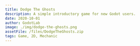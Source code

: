 ```yaml
---
title: Dodge The Ghosts
description: A simple introductory game for new Godot users.
date: 2020-10-01
author: GodotLab
image: ./img/dodge-the-ghosts.png
assetFile: /files/DodgeTheGhosts.zip
tags: Game, 2D, Mechanic
---
```


<!-- ---

# About

This is a collection of adventures created by the Adventure Writer's Room community.

We are a group of GMs who meet in the discord voice chat, and challenge ourselves to improvise a one-shot adventure in 2 hours. Our goal is to brainstorm fun ideas and improvise stories together in a chill, lighthearted, no-pressure environment. It works, it really helps with creating adventures, and it is super fun. Read more about our brainstorming process [here](/brainstorming).

We're looking for some friendly and creative people to join us! If you want to improvise some stories, stretch your creative muscles, get help writing your adventures, or just have some fun brainstorming ideas - come join our [discord server](https://discord.gg/UVNxeQE)!

Novice people are welcome! There are no prerequisites, no expectations about being a brilliant writer or improviser.  Experienced GMs are also welcome, we have quite a few very experienced folks who are really good at what they do, and it helps a lot. If you're a player with no GMing experience and this sounds like fun - come join us as well! -->
